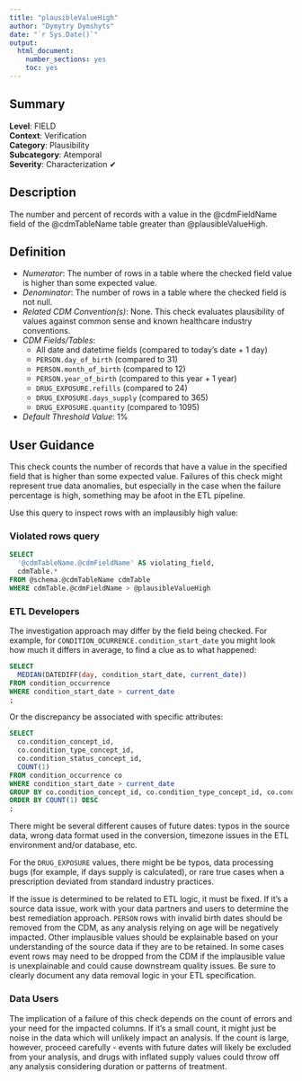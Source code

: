 ```yaml
---
title: "plausibleValueHigh"
author: "Dymytry Dymshyts"
date: "`r Sys.Date()`"
output:
  html_document:
    number_sections: yes
    toc: yes
---
```


## Summary

**Level**: FIELD\
**Context**: Verification\
**Category**: Plausibility\
**Subcategory**: Atemporal\
**Severity**: Characterization &#10004;


## Description
The number and percent of records with a value in the @cdmFieldName field of the @cdmTableName table greater than @plausibleValueHigh.


## Definition

- *Numerator*: The number of rows in a table where the checked field value is higher than some expected value. 
- *Denominator*: The number of rows in a table where the checked field is not null. 
- *Related CDM Convention(s)*: None. This check evaluates plausibility of values against common sense and known healthcare industry conventions.
- *CDM Fields/Tables*:
  - All date and datetime fields (compared to today's date + 1 day)
  - `PERSON.day_of_birth` (compared to 31)
  - `PERSON.month_of_birth` (compared to 12)
  - `PERSON.year_of_birth` (compared to this year + 1 year)
  - `DRUG_EXPOSURE.refills` (compared to 24)
  - `DRUG_EXPOSURE.days_supply` (compared to 365)
  - `DRUG_EXPOSURE.quantity` (compared to 1095)
- *Default Threshold Value*: 1%


## User Guidance
This check counts the number of records that have a value in the specified field that is higher than some expected value.  Failures of this check might represent true data anomalies, but especially in the case when the failure percentage is high, something may be afoot in the ETL pipeline.

Use this query to inspect rows with an implausibly high value:

### Violated rows query
```sql
SELECT 
  '@cdmTableName.@cdmFieldName' AS violating_field,  
  cdmTable.* 
FROM @schema.@cdmTableName cdmTable 
WHERE cdmTable.@cdmFieldName > @plausibleValueHigh 
```

### ETL Developers


The investigation approach may differ by the field being checked.  For example, for `CONDITION_OCURRENCE.condition_start_date` you might look how much it differs in average, to find a clue as to what happened:

```sql
SELECT 
  MEDIAN(DATEDIFF(day, condition_start_date, current_date)) 
FROM condition_occurrence
WHERE condition_start_date > current_date 
; 
```
Or the discrepancy be associated with specific attributes:

```sql
SELECT 
  co.condition_concept_id, 
  co.condition_type_concept_id, 
  co.condition_status_concept_id, 
  COUNT(1) 
FROM condition_occurrence co 
WHERE condition_start_date > current_date  
GROUP BY co.condition_concept_id, co.condition_type_concept_id, co.condition_status_concept_id 
ORDER BY COUNT(1) DESC 
; 
```

There might be several different causes of future dates: typos in the source data, wrong data format used in the conversion, timezone issues in the ETL environment and/or database, etc.

For the `DRUG_EXPOSURE` values, there might be be typos, data processing bugs (for example, if days supply is calculated), or rare true cases when a prescription deviated from standard industry practices.

If the issue is determined to be related to ETL logic, it must be fixed.  If it’s a source data issue, work with your data partners and users to determine the best remediation approach.  `PERSON` rows with invalid birth dates should be removed from the CDM, as any analysis relying on age will be negatively impacted.  Other implausible values should be explainable based on your understanding of the source data if they are to be retained.  In some cases event rows may need to be dropped from the CDM if the implausible value is unexplainable and could cause downstream quality issues.  Be sure to clearly document any data removal logic in your ETL specification.

### Data Users
The implication of a failure of this check depends on the count of errors and your need for the impacted columns.  If it’s a small count, it might just be noise in the data which will unlikely impact an analysis.  If the count is large, however, proceed carefully - events with future dates will likely be excluded from your analysis, and drugs with inflated supply values could throw off any analysis considering duration or patterns of treatment.

